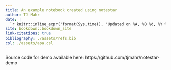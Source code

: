```yaml
---
title: An example notebook created using notestar
author: TJ Mahr
date: |
  `r knitr::inline_expr('format(Sys.time(), "Updated on %A, %B %d, %Y %I:%M %p")')`
site: bookdown::bookdown_site
link-citations: true
bibliography: ./assets/refs.bib
csl: ./assets/apa.csl
---
```


Source code for demo available here: https://github.com/tjmahr/notestar-demo
